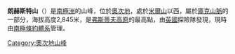 {{coord|79|26|S|157|18|E|source:GNIS|display=title}}

'''朗赫斯特山'''（{{lang-en|Mount Longhurst}}）是[[南極洲|南極洲]]的山峰，位於[[奧次地|奧次地]]，處於[[米爾山_(奧次地)|米爾山]]以西，屬於[[庫克山脈|庫克山脈]]的一部分，海拔高度2,845米，是[[弗斯蒂夫高原|弗斯蒂夫高原]]的最高點，由[[英國|英國]]探險隊發現，現時由[[南極條約體系|南極條約體系]]管理。

{{DEFAULTSORT:Mount Longhurst}}
[[Category:奧次地山峰|Category:奧次地山峰]]


{{OatesLand-geo-stub}}